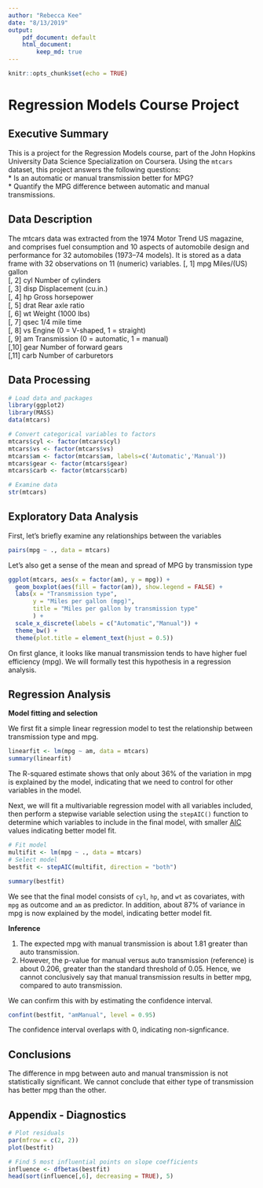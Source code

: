 ```yaml
---
author: "Rebecca Kee"
date: "8/13/2019"
output: 
    pdf_document: default
    html_document:
        keep_md: true
---
```


```r
knitr::opts_chunk$set(echo = TRUE)
```

# Regression Models Course Project

## Executive Summary
This is a  project for the Regression Models course, part of the John Hopkins University Data Science Specialization on Coursera. Using the `mtcars` dataset, this project answers the following questions:  
* Is an automatic or manual transmission better for MPG?  
* Quantify the MPG difference between automatic and manual transmissions.  

## Data Description
The mtcars data was extracted from the 1974 Motor Trend US magazine, and comprises fuel consumption and 10 aspects of automobile design and performance for 32 automobiles (1973–74 models). It is stored as a data frame with 32 observations on 11 (numeric) variables. 
[, 1]	mpg	Miles/(US) gallon  
[, 2]	cyl	Number of cylinders  
[, 3]	disp	Displacement (cu.in.)  
[, 4]	hp	Gross horsepower  
[, 5]	drat	Rear axle ratio  
[, 6]	wt	Weight (1000 lbs)  
[, 7]	qsec	1/4 mile time  
[, 8]	vs	Engine (0 = V-shaped, 1 = straight)  
[, 9]	am	Transmission (0 = automatic, 1 = manual)  
[,10]	gear	Number of forward gears  
[,11]	carb	Number of carburetors  

## Data Processing
```r
# Load data and packages
library(ggplot2)
library(MASS)
data(mtcars)

# Convert categorical variables to factors 
mtcars$cyl <- factor(mtcars$cyl)
mtcars$vs <- factor(mtcars$vs)
mtcars$am <- factor(mtcars$am, labels=c('Automatic','Manual'))
mtcars$gear <- factor(mtcars$gear)
mtcars$carb <- factor(mtcars$carb)

# Examine data
str(mtcars)
```

## Exploratory Data Analysis

First, let's briefly examine any relationships between the variables
```r
pairs(mpg ~ ., data = mtcars)
```

Let's also get a sense of the mean and spread of MPG by transmission type
```r
ggplot(mtcars, aes(x = factor(am), y = mpg)) + 
  geom_boxplot(aes(fill = factor(am)), show.legend = FALSE) +
  labs(x = "Transmission type", 
       y = "Miles per gallon (mpg)", 
       title = "Miles per gallon by transmission type"
       ) +
  scale_x_discrete(labels = c("Automatic","Manual")) +
  theme_bw() + 
  theme(plot.title = element_text(hjust = 0.5))
```

On first glance, it looks like manual transmission tends to have higher fuel efficiency (mpg). We will formally test this hypothesis in a regression analysis. 

## Regression Analysis

**Model fitting and selection**

We first fit a simple linear regression model to test the relationship between transmission type and mpg.
```r
linearfit <- lm(mpg ~ am, data = mtcars)
summary(linearfit)
```
The R-squared estimate shows that only about 36% of the variation in mpg is explained by the model, indicating that we need to control for other variables in the model. 

Next, we will fit a multivariable regression model with all variables included, then perform a stepwise variable selection using the `stepAIC()` function to determine which variables to include in the final model, with smaller [AIC](https://en.wikipedia.org/wiki/Akaike_information_criterion) values indicating better model fit.
```r
# Fit model
multifit <- lm(mpg ~ ., data = mtcars)
# Select model
bestfit <- stepAIC(multifit, direction = "both")
```
```r
summary(bestfit)
```

We see that the final model consists of `cyl`, `hp`, and `wt` as covariates, with `mpg` as outcome and `am` as predictor. In addition, about 87% of variance in mpg is now explained by the model, indicating better model fit. 

**Inference**

1. The expected mpg with manual transmission is about 1.81 greater than auto transmission.  
2. However, the p-value for manual versus auto transmission (reference) is about 0.206, greater than the standard threshold of 0.05. Hence, we cannot conclusively say that manual transmission results in better mpg, compared to auto transmission. 

We can confirm this with by estimating the confidence interval.
```r
confint(bestfit, "amManual", level = 0.95)
```
The confidence interval overlaps with 0, indicating non-signficance. 

## Conclusions
The difference in mpg between auto and manual transmission is not statistically significant. We cannot conclude that either type of transmission has better mpg than the other.  

## Appendix - Diagnostics
```r
# Plot residuals
par(mfrow = c(2, 2))
plot(bestfit)
```
```r
# Find 5 most influential points on slope coefficients 
influence <- dfbetas(bestfit)
head(sort(influence[,6], decreasing = TRUE), 5)
```

